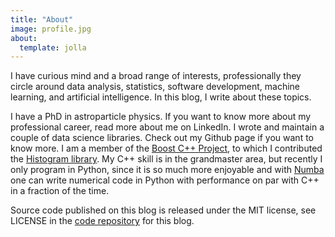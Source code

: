 ```yaml
---
title: "About"
image: profile.jpg
about:
  template: jolla
---
```


I have curious mind and a broad range of interests, professionally they circle around data analysis, statistics, software development, machine learning, and artificial intelligence. In this blog, I write about these topics.

I have a PhD in astroparticle physics. If you want to know more about my professional career, read more about me on LinkedIn. I wrote and maintain a couple of data science libraries. Check out my Github page if you want to know more. I am a member of the [Boost C++ Project](https://www.boost.org), to which I contributed the [Histogram library](https://www.boost.org/doc/libs/1_85_0/libs/histogram/doc/html/index.html). My C++ skill is in the grandmaster area, but recently I only program in Python, since it is so much more enjoyable and with [Numba](https://numba.pydata.org/) one can write numerical code in Python with performance on par with C++ in a fraction of the time.

Source code published on this blog is released under the MIT license, see LICENSE in the [code repository](https://github.com/HDembinski/HDembinski.github.io) for this blog.
